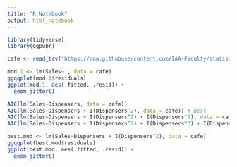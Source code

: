 ```yaml
---
title: "R Notebook"
output: html_notebook
---
```



```r
library(tidyverse)
library(ggpubr)

cafe <- read_tsv("https://raw.githubusercontent.com/IAA-Faculty/statistical_foundations/master/cafeteria")
```
```r
mod.1 <- lm(Sales~., data = cafe)
ggqqplot(mod.1$residuals)
ggplot(mod.1, aes(.fitted, .resid)) +
  geom_jitter()
```
```r
AIC(lm(Sales~Dispensers, data = cafe))
AIC(lm(Sales~Dispensers + I(Dispensers^2), data = cafe)) # Best
AIC(lm(Sales~Dispensers + I(Dispensers^2) + I(Dispensers^3), data = cafe))
AIC(lm(Sales~Dispensers + I(Dispensers^2) + I(Dispensers^3) + I(Dispensers^4), data = cafe))

```
```r
best.mod <- lm(Sales~Dispensers + I(Dispensers^2), data = cafe)
ggqqplot(best.mod$residuals)
ggplot(best.mod, aes(.fitted, .resid)) +
  geom_jitter()
```




